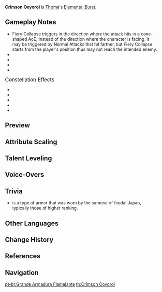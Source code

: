 {{Talent Infobox
|image         = Talent Crimson Ooyoroi.png
|character     = Thoma
|type          = Elemental Burst
|info          = Thoma spins his polearm, slicing at his foes with roaring flames that deal {{Color|AoE Pyro DMG}} and weave themselves into a Scorching Ooyoroi.<br /><br />'''Scorching Ooyoroi'''<br />While Scorching Ooyoroi is in effect, the active character's Normal Attacks will trigger Fiery Collapse, dealing {{Color|AoE Pyro DMG}} and summoning a Blazing Barrier.<br />Fiery Collapse can be triggered once every 1s.<br /><br />Except for the amount of DMG they can absorb, the Blazing Barriers created in this way are identical to those created by Thoma's Elemental Skill, Blazing Blessing:<br />
*Absorbs {{Color|Pyro DMG}} 250% more effectively.
*When a new Blazing Barrier is obtained, the remaining DMG Absorption of an existing Blazing Barrier will stack and its duration will be refreshed.
The maximum DMG Absorption of the Blazing Barrier will not exceed a certain percentage of Thoma's Max HP.<br /><br />If Thoma falls, the effects of Scorching Ooyoroi will be cleared.
|energyCost    = 80
|CD            = 20s
|duration      = 15s
|attr1         = Skill DMG
|value1        = 88 - 187%
|attr2         = Fiery Collapse DMG
|value2        = 58 - 123.3%
|attr3         = Shield DMG Absorption
|value3        = 1.14% Max HP+110 - 2.43% Max HP+303
|attr4         = Shield Duration
|value4        = 8s
|attr5         = Scorching Ooyoroi Duration
|value5        = 15s
|utility1      = Shield
|utility2      = AoE
|scale_att1    = ATK
}}
{{Description|"I will not forget my initial promise. Let this burning flame protect those I cherish, and may it never be extinguished."}}
'''Crimson Ooyoroi''' is [[Thoma]]'s [[Elemental Burst]].

==Gameplay Notes==
* Fiery Collapse triggers in the direction where the attack hits in a cone-shaped AoE, instead of the direction where the character is facing. It may be triggered by Normal Attacks that hit farther, but Fiery Collapse starts from the player's position thus may not reach the intended enemy.
* {{TalentNote|icd|Fiery Collapse DMG}}
* {{TalentNote|no snapshot|Crimson Ooyoroi|character=Thoma}}
* {{TalentNote|character=Thoma|talent=Crimson Ooyoroi|ascension|1|Imbricated Armor}}
* {{TalentNote|character=Thoma|talent=Crimson Ooyoroi|ascension|2|Flaming Assault}}

;<big>Constellation Effects</big>
* {{TalentNote|constellation|1|A Comrade's Duty}}
* {{TalentNote|constellation|2|A Subordinate's Skills}}
* {{TalentNote|constellation|4|Long-Term Planning}}
* {{TalentNote|constellation|5|Raging Wildfire}}
* {{TalentNote|constellation|6|Burning Heart}}

==Preview==
{{Preview
|file1=Crimson Ooyoroi Preview
|caption1=Elemental Burst

|file2=Crimson Ooyoroi Scorching Ooyoroi Preview
|caption2=Fiery Collapse
}}

==Attribute Scaling==
{{Talent Scaling
|talentType=Elemental Burst
|levels=14
|order=skilldmg,fierycollapsedmg,shielddmgabsorption,shieldduration,scorchingooyoroiduration,cd,energycost
|titles=Skill DMG (%),Fiery Collapse DMG (%),Shield DMG Absorption, Shield Duration, Scorching Ooyoroi Duration, Skill CD, Energy Cost
|skilldmg_1=88
|skilldmg_2=94.6
|skilldmg_3=101.2
|skilldmg_4=110
|skilldmg_5=116.6
|skilldmg_6=123.2
|skilldmg_7=132
|skilldmg_8=140.8
|skilldmg_9=149.6
|skilldmg_10=158.4
|skilldmg_11=167.2
|skilldmg_12=176
|skilldmg_13=187
|skilldmg_14=198
|fierycollapsedmg_1=58
|fierycollapsedmg_2=62.35
|fierycollapsedmg_3=66.7
|fierycollapsedmg_4=72.5
|fierycollapsedmg_5=76.85
|fierycollapsedmg_6=81.2
|fierycollapsedmg_7=87
|fierycollapsedmg_8=92.8
|fierycollapsedmg_9=98.6
|fierycollapsedmg_10=104.4
|fierycollapsedmg_11=110.2
|fierycollapsedmg_12=116
|fierycollapsedmg_13=123.25
|fierycollapsedmg_14=131
|shielddmgabsorption_1=1.14% Max HP+110
|shielddmgabsorption_2=1.23% Max HP+121
|shielddmgabsorption_3=1.32% Max HP+132.9
|shielddmgabsorption_4=1.43% Max HP+145.8
|shielddmgabsorption_5=1.52% Max HP+159.5
|shielddmgabsorption_6=1.6% Max HP+174.2
|shielddmgabsorption_7=1.72% Max HP+189.8
|shielddmgabsorption_8=1.83% Max HP+206.3
|shielddmgabsorption_9=1.94% Max HP+223.7
|shielddmgabsorption_10=2.06% Max HP+242
|shielddmgabsorption_11=2.17% Max HP+261.3
|shielddmgabsorption_12=2.29% Max HP+281.5
|shielddmgabsorption_13=2.43% Max HP+302.6
|shielddmgabsorption_14=2.6% Max HP+325
|shieldduration=8s
|scorchingooyoroiduration=15s
|cd=20s
|energycost=80
}}

==Talent Leveling==
{{Talent Upgrade|Thoma}}

==Voice-Overs==
{{Talent VO}}

==Trivia==
*{{Lang|{{w|Ō-yoroi|Ooyoroi}}|ja=大鎧|ja_tl=great armor}} is a type of armor that was worn by the samurai of feudal Japan, typically those of higher ranking.

==Other Languages==
{{Other Languages
|en      = Crimson Ooyoroi
|zhs     = 真红炽火之大铠
|zhs_rm  = Zhēnhóng Chìhuǒ zhī Dàkǎi
|zht     = 真紅熾火之大鎧
|zht_rm  = Zhēnhóng Chìhuǒ zhī Dàkǎi
|zh_tl   = 
|ja      = 真紅熾炎の大鎧
|ja_rm   = Shinku Shien no Ooyoroi<ref>YouTube: [https://youtu.be/uw-b54nYqi8 【原神】Ver.2.2「霧の海と謎の秘境」予告番組inTGS2021]</ref>
|ja_tl   = Ooyoroi of Crimson Blaze
|ko      = {{tt|진홍|真紅}} {{tt|열화|烈火/熱火}}의 오오요로이
|ko_rm   = Jinhong Yeolhwa-ui Ooyoroi
|ko_tl   = Crimson Flame's Ooyoroi
|es      = Armadura calcinante
|es_tl   = Searing Armor
|fr      = O-yoroi écarlate
|fr_tl   = Scarlet Ooyoroi
|ru      = Багровый оёрой
|ru_tl   = Crimson Ooyoroi
|th      = Crimson Ooyoroi
|vi      = {{tt|Chiến Giáp|戰甲}} Rực Cháy
|vi_tl   = 
|de      = Rote Ooyoroi
|de_tl   = Red Ooyoroi
|id      = Crimson Ooyoroi
|pt      = Grande Armadura Flamejante
|pt_tl   = Great Flaming Armor
}}

==Change History==
{{Change History|2.2}}

==References==
{{Reflist}}

==Navigation==
{{Talent Navbox|Thoma}}

[[pt-br:Grande Armadura Flamejante]]
[[th:Crimson Ooyoroi]]